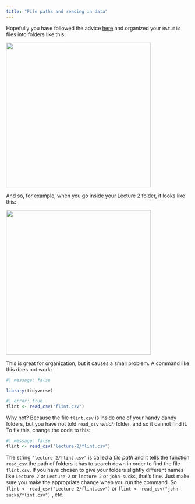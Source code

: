 ```yaml
---
title: "File paths and reading in data"
---
```


Hopefully you have followed the advice [here](https://sta101-f24.github.io/computing/computing-moving.html) and organized your `RStudio` files into folders like this:

![](organize.png){width="397"}

And so, for example, when you go inside your Lecture 2 folder, it looks like this:

![](inside_folder.png){width="397"}

This is great for organization, but it causes a small problem. A command like this does not work:

```r
#| message: false

library(tidyverse)
```

```r
#| error: true
flint <- read_csv("flint.csv")
```

Why not? Because the file `flint.csv` is inside one of your handy dandy folders, but you have not told `read_csv` *which* folder, and so it cannot find it. To fix this, change the code to this:

```r
#| message: false
flint <- read_csv("lecture-2/flint.csv")
```

The string `"lecture-2/flint.csv"` is called a *file path* and it tells the function `read_csv` the path of folders it has to search down in order to find the file `flint.csv`. If you have chosen to give your folders slightly different names like `Lecture 2` or `Lecture-2` or `lecture 2` or `john-sucks`, that's fine. Just make sure you make the appropriate change when you run the command. So `flint <- read_csv("Lecture 2/flint.csv")` or `flint <- read_csv("john-sucks/flint.csv")` , etc.
